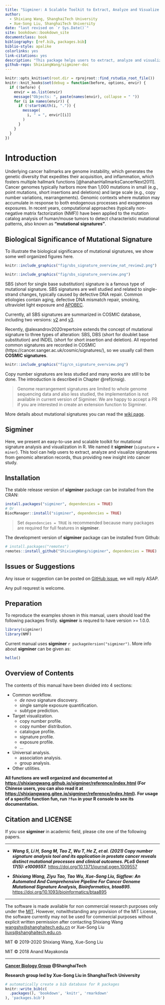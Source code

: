```yaml
--- 
title: "Sigminer: A Scalable Toolkit to Extract, Analyze and Visualize Mutational Signatures"
author:
  - Shixiang Wang, ShanghaiTech University
  - Xue-Song Liu, ShanghaiTech University
date: "last revised on `r Sys.Date()`"
site: bookdown::bookdown_site
documentclass: book
bibliography: [ref.bib, packages.bib]
biblio-style: apalike
colorlinks: yes
link-citations: yes
description: "This package helps users to extract, analyze and visualize signatures from genomic variation records, thus providing new insight into cancer study."
github-repo: ShixiangWang/sigminer-doc
---
```


```r
knitr::opts_knit$set(root.dir = rprojroot::find_rstudio_root_file())
knitr::knit_hooks$set(debug = function(before, options, envir) {
  if (!before) {
    envir = as.list(envir)
    message("Objects: ", paste(names(envir), collapse = " "))
    for (i in names(envir)) {
      if (!startsWith(i, ".")) {
        message(
          i, " = ", envir[[i]]
        )
      }
    }
  }
})
```

# Introduction {#intro}

Underlying cancer hallmarks are genome instability, which generates the genetic diversity that expedites their acquisition, and inflammation, which fosters multiple hallmark functions [@hanahanHallmarksCancerNext2011]. Cancer genomes typically harbors more than 1,000 mutations in small (e.g., point mutations, short insertions and deletions) and large scale (e.g., copy number variations, rearrangements). Genomic contexts where mutation may accumulate in response to both endogenous processes and exogeneous exposures. In recent years, computational approaches (typically non-negative matrix factorization (NMF)) have been applied to the mutation catalog analysis of human/mouse tumors to detect characteristic mutational patterns, also known as **"mutational signatures"**.

## Biological Significance of Mutational Signature

To illustrate the biological significance of mutational signatures, we show some
well organized figures here.

```r
knitr::include_graphics("fig/sbs_signature_overview_nat_review2.png")
```

```r
knitr::include_graphics("fig/sbs_signature_overview.png")
```

SBS (short for single base substitution) signature is a famous type of mutational signature. SBS signatures are well studied and related to single-strand changes, typically caused by defective DNA repair.
Common etiologies contain aging, defective DNA mismatch repair, smoking, ultraviolet light exposure and [APOBEC](https://en.wikipedia.org/wiki/APOBEC).

Currently, all SBS signatures are summarized in COSMIC database, including two versions: [v2](https://cancer.sanger.ac.uk/cosmic/signatures_v2) and [v3](https://cancer.sanger.ac.uk/cosmic/signatures/SBS/).

Recently, @alexandrov2020repertoire extends the concept of mutational signature to three types of alteration: SBS, DBS (short for doublet base substitution) and INDEL (short for short insertion and deletion).
All reported common signatures are recorded in COSMIC (https://cancer.sanger.ac.uk/cosmic/signatures/), so we usually call them **COSMIC signatures**.


```r
knitr::include_graphics("fig/cn_signature_overview.png")
```

Copy number signatures are less studied and many works are still to be done. The introduction is described in Chapter \@ref(cnsig).

> Genome rearrangement signatures are limited to whole genome sequencing data and also less studied, the implementation is not available in current version of Sigminer. We are happy to accept a PR if you are interested in create an extension function to Sigminer.

More details about mutational signatures you can read the [wiki page](https://en.wikipedia.org/wiki/Mutational_signatures).

## Sigminer

Here, we present an easy-to-use and scalable toolkit for mutational signature analysis and visualization in R. We named it **sigminer** (`signature` + `miner`). 
This tool can help users to extract, analyze and visualize signatures from genomic alteration records,
thus providing new insight into cancer study.

## Installation 

The stable release version of **sigminer** package can be installed from the CRAN:

```r
install.packages("sigminer", dependencies = TRUE)
# Or
BiocManager::install("sigminer", dependencies = TRUE)
```

> Set `dependencies = TRUE` is recommended because many packages are required for full features in **sigminer**.

The development version of **sigminer** package can be installed from Github:

```r
# install.packages("remotes")
remotes::install_github("ShixiangWang/sigminer", dependencies = TRUE)
```

## Issues or Suggestions  

Any issue or suggestion can be posted on [GitHub issue](https://github.com/ShixiangWang/sigminer/issues), we will reply ASAP.

Any pull requrest is welcome.

## Preparation 

To reproduce the examples shown in this manual, users should load the following packages firstly.
**sigminer** is requred to have version >= 1.0.0.

```r
library(sigminer)
library(NMF)
```

Current manual uses **sigminer** `r packageVersion("sigminer")`. More info about **sigminer** can be given as: 

```r
hello()
```


## Overview of Contents

The contents of this manual have been divided into 4 sections:

- Common workflow.
  - *de novo* signature discovery.
  - single sample exposure quantification.
  - subtype prediction.
- Target visualization.
  - copy number profile.
  - copy number distribution.
  - catalogue profile.
  - signature profile.
  - exposure profile.
  - ...
- Universal analysis.
  - association analysis.
  - group analysis.
- Other utilities.

**All functions are well organized and documented at <https://shixiangwang.github.io/sigminer/reference/index.html> (For Chinese users, you can also read it at <https://shixiangwang.gitee.io/sigminer/reference/index.html>). For usage of a specific function fun, run `?fun` in your R console to see its documentation.**

## Citation and LICENSE  

If you use **sigminer** in academic field, please cite one of the
following papers.

------------------------------------------------------------------------

-   ***Wang S, Li H, Song M, Tao Z, Wu T, He Z, et al. (2021) Copy
    number signature analysis tool and its application in prostate
    cancer reveals distinct mutational processes and clinical outcomes.
    PLoS Genet 17(5): e1009557.***
    <https://doi.org/10.1371/journal.pgen.1009557>

-   ***Shixiang Wang, Ziyu Tao, Tao Wu, Xue-Song Liu, Sigflow: An
    Automated And Comprehensive Pipeline For Cancer Genome Mutational
    Signature Analysis, Bioinformatics, btaa895***.
    <https://doi.org/10.1093/bioinformatics/btaa895>

------------------------------------------------------------------------

The software is made available for non commercial research purposes only
under the [MIT](https://github.com/ShixiangWang/sigminer/blob/master/LICENSE.md). However, notwithstanding any provision of
the MIT License, the software currently may not be used for commercial
purposes without explicit written permission after contacting Shixiang
Wang <wangshx@shanghaitech.edu.cn> or Xue-Song Liu
<liuxs@shanghaitech.edu.cn>.

MIT © 2019-2020 Shixiang Wang, Xue-Song Liu

MIT © 2018 Anand Mayakonda

-----

**[Cancer Biology Group](https://github.com/XSLiuLab) \@ShanghaiTech**

**Research group led by Xue-Song Liu in ShanghaiTech University**


```r
# automatically create a bib database for R packages
knitr::write_bib(c(
  .packages(), 'bookdown', 'knitr', 'rmarkdown'
), 'packages.bib')
```
